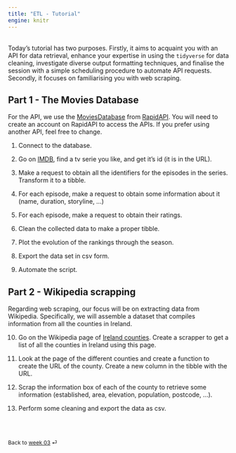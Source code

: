 ```yaml
---
title: "ETL - Tutorial"
engine: knitr
---
```


<br>
Today's tutorial has two purposes. Firstly, it aims to acquaint you with an API for data retrieval, enhance your expertise in using the `tidyverse` for data cleaning, investigate diverse output formatting techniques, and finalise the session with a simple scheduling procedure to automate API requests. Secondly, it focuses on familiarising you with web scraping.

## Part 1 - The Movies Database

For the API, we use the [MoviesDatabase](https://rapidapi.com/SAdrian/api/moviesdatabase/details) from [RapidAPI](https://rapidapi.com/hub). You will need to create an account on RapidAPI to access the APIs. If you prefer using another API, feel free to change.

1. Connect to the database.

2. Go on [IMDB](https://www.imdb.com), find a tv serie you like, and get it's id (it is in the URL).

3. Make a request to obtain all the identifiers for the episodes in the series. Transform it to a tibble.

4. For each episode, make a request to obtain some information about it (name, duration, storyline, ...)

5. For each episode, make a request to obtain their ratings.

6. Clean the collected data to make a proper tibble.

7. Plot the evolution of the rankings through the season.

8. Export the data set in csv form.

9. Automate the script.


## Part 2 - Wikipedia scrapping

Regarding web scraping, our focus will be on extracting data from Wikipedia. Specifically, we will assemble a dataset that compiles information from all the counties in Ireland.

10. Go on the Wikipedia page of [Ireland counties](https://en.wikipedia.org/wiki/Counties_of_Ireland). Create a scrapper to get a list of all the counties in Ireland using this page.

11. Look at the page of the different counties and create a function to create the URL of the county. Create a new column in the tibble with the URL.

12. Scrap the information box of each of the county to retrieve some information (established, area, elevation, population, postcode, ...).

13. Perform some cleaning and export the data as csv.


<br><br>

::: {style="font-size: 0.875em;"}
Back to [week 03](/weeks/week-3.qmd) ⏎
:::